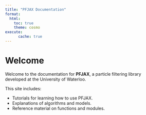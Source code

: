```yaml
---
title: "PFJAX Documentation"
format:
  html:
    toc: true
    theme: cosmo
execute:
      cache: true
---
```


# Welcome

Welcome to the documentation for **PFJAX**, a particle filtering library developed at the University of Waterloo.

This site includes:

- Tutorials for learning how to use PFJAX.
- Explanations of algorithms and models.
- Reference material on functions and modules.